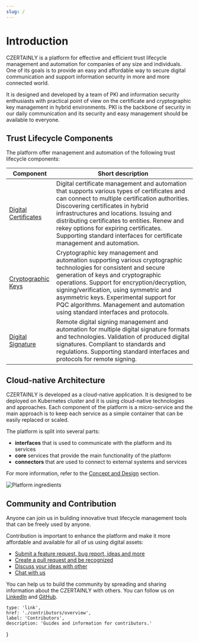 ```yaml
---
slug: /
---
```



# Introduction

CZERTAINLY is a platform for effective and efficient trust lifecycle management and automation for companies of any size and individuals. One of its goals is to provide an easy and affordable way to secure digital communication and support information security in more and more connected world.

It is designed and developed by a team of PKI and information security enthusiasts with practical point of view on the certificate and cryptographic key management in hybrid environments. PKI is the backbone of security in our daily communication and its security and easy management should be available to everyone.

## Trust Lifecycle Components

The platform offer management and automation of the following trust lifecycle components:

| Component                                              | Short description                                                                                                                                                                                                                                                                                                                                                                                  |
|--------------------------------------------------------|----------------------------------------------------------------------------------------------------------------------------------------------------------------------------------------------------------------------------------------------------------------------------------------------------------------------------------------------------------------------------------------------------|
| [Digital Certificates](./certificate-key/introduction) | Digital certificate management and automation that supports various types of certificates and can connect to multiple certification authorities. Discovering certificates in hybrid infrastructures and locations. Issuing and distributing certificates to entities. Renew and rekey options for expiring certificates. Supporting standard interfaces for certificate management and automation. |
| [Cryptographic Keys](./certificate-key/introduction)   | Cryptographic key management and automation supporting various cryptographic technologies for consistent and secure generation of keys and cryptographic operations. Support for encryption/decryption, signing/verification, using symmetric and asymmetric keys. Experimental support for PQC algorithms. Management and automation using standard interfaces and protocols.                     |
| [Digital Signature](./signing/introduction)            | Remote digital signing management and automation for multiple digital signature formats and technologies. Validation of produced digital signatures. Compliant to standards and regulations. Supporting standard interfaces and protocols for remote signing.                                                                                                                                      |

## Cloud-native Architecture

CZERTAINLY is developed as a cloud-native application. It is designed to be deployed on Kubernetes cluster and it is using cloud-native technologies and approaches.
Each component of the platform is a micro-service and the main approach is to keep each service as a simple container that can be easily replaced or scaled.

The platform is split into several parts:

- **interfaces** that is used to communicate with the platform and its services
- **core** services that provide the main functionality of the platform
- **connectors** that are used to connect to external systems and services

For more information, refer to the [Concept and Design](./certificate-key/concept-design/overview) section.

![Platform ingredients](./assets/platform-ingredients.png)

## Community and Contribution

Anyone can join us in building innovative trust lifecycle management tools that can be freely used by anyone.

Contribution is important to enhance the platform and make it more affordable and available for all of us using digital assets:
- [Submit a feature request, bug report, ideas and more](https://github.com/3KeyCompany/CZERTAINLY/issues/new/choose)
- [Create a pull request and be recognized](https://github.com/3KeyCompany/CZERTAINLY/blob/develop/CONTRIBUTING.md)
- [Discuss your ideas with other](https://github.com/3KeyCompany/CZERTAINLY/discussions)
- [Chat with us](https://discord.gg/XYsSZKjSt4)

You can help us to build the community by spreading and sharing information about the CZERTAINLY with others.
You can follow us on [LinkedIn](https://www.linkedin.com/company/czertainly) and [GitHub](https://github.com/3KeyCompany/CZERTAINLY).

    type: 'link',
    href: './contributors/overview',
    label: 'Contributors',
    description: 'Guides and information for contributors.'
}

<section className='row'>
        <article className="col col--6 margin-bottom--lg">
            <DocCard item={item} />
        </article>
</section>
